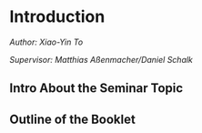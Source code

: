 # Introduction

*Author: Xiao-Yin To*

*Supervisor: Matthias Aßenmacher/Daniel Schalk*

## Intro About the Seminar Topic


## Outline of the Booklet

